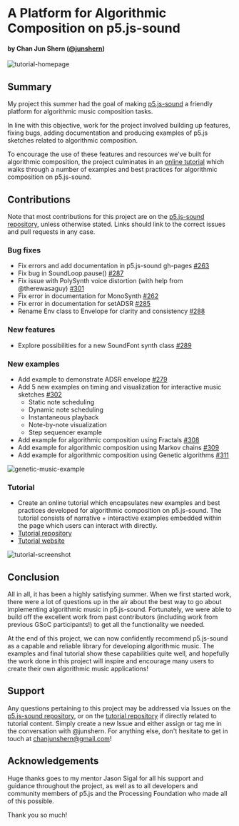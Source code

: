 # A Platform for Algorithmic Composition on p5.js-sound

#### by Chan Jun Shern ([@junshern](https://github.com/JunShern))

![tutorial-homepage](https://raw.githubusercontent.com/JunShern/algorithmic-music-tutorial/main/screenshots/home.png)

## Summary

My project this summer had the goal of making [p5.js-sound](https://github.com/processing/p5.js-sound) a friendly platform for algorithmic music composition tasks.

In line with this objective, work for the project involved building up features, fixing bugs, adding documentation and producing examples of p5.js sketches related to algorithmic composition.

To encourage the use of these features and resources we've built for algorithmic composition, the project culminates in an [online tutorial](https://junshern.github.io/algorithmic-music-tutorial/) which walks through a number of examples and best practices for algorithmic composition on p5.js-sound.

## Contributions

Note that most contributions for this project are on the [p5.js-sound repository](https://github.com/processing/p5.js-sound), unless otherwise stated. Links should link to the correct issues and pull requests in any case.

### Bug fixes

* Fix errors and add documentation in p5.js-sound gh-pages [#263](https://github.com/processing/p5.js-sound/issues/263)
* Fix bug in SoundLoop.pause() [#287](https://github.com/processing/p5.js-sound/pull/287)
* Fix issue with PolySynth voice distortion (with help from @therewasaguy) [#301](https://github.com/processing/p5.js-sound/issues/301)
* Fix error in documentation for MonoSynth [#262](https://github.com/processing/p5.js-sound/pull/262)
* Fix error in documentation for setADSR [#285](https://github.com/processing/p5.js-sound/pull/285)
* Rename Env class to Envelope for clarity and consistency [#288](https://github.com/processing/p5.js-sound/pull/288)

### New features

* Explore possibilities for a new SoundFont synth class [#289](https://github.com/processing/p5.js-sound/issues/289)

### New examples

* Add example to demonstrate ADSR envelope [#279](https://github.com/processing/p5.js-sound/pull/279)
* Add 5 new examples on timing and visualization for interactive music sketches [#302](https://github.com/processing/p5.js-sound/pull/302)
  * Static note scheduling
  * Dynamic note scheduling
  * Instantaneous playback
  * Note-by-note visualization
  * Step sequencer example
* Add example for algorithmic composition using Fractals [#308](https://github.com/processing/p5.js-sound/pull/308)
* Add example for algorithmic composition using Markov chains [#309](https://github.com/processing/p5.js-sound/pull/309)
* Add example for algorithmic composition using Genetic algorithms [#311](https://github.com/processing/p5.js-sound/pull/311)

![genetic-music-example](https://raw.githubusercontent.com/JunShern/algorithmic-music-tutorial/main/screenshots/sketch-fullscreen.PNG)

### Tutorial

* Create an online tutorial which encapsulates new examples and best practices developed for algorithmic composition on p5.js-sound. The tutorial consists of narrative + interactive examples embedded within the page which users can interact with directly.
* [Tutorial repository](https://github.com/JunShern/explorable-algcomp)
* [Tutorial website](https://junshern.github.io/algorithmic-music-tutorial/)

![tutorial-screenshot](https://raw.githubusercontent.com/JunShern/algorithmic-music-tutorial/main/screenshots/sketch1.PNG)

## Conclusion

All in all, it has been a highly satisfying summer. When we first started work, there were a lot of questions up in the air about the best way to go about implementing algorithmic music in p5.js-sound. Fortunately, we were able to build off the excellent work from past contributors (including work from previous GSoC participants!) to get all the functionality we needed.

At the end of this project, we can now confidently recommend p5.js-sound as a capable and reliable library for developing algorithmic music. The examples and final tutorial show these capabilities quite well, and hopefully the work done in this project will inspire and encourage many users to create their own algorithmic music applications!

## Support

Any questions pertaining to this project may be addressed via Issues on the [p5.js-sound repository](https://github.com/processing/p5.js-sound), or on the [tutorial repository](https://github.com/JunShern/explorable-algcomp) if directly related to tutorial content. Simply create a new Issue and either assign or tag me in the conversation with @junshern. For anything else, don't hesitate to get in touch at [chanjunshern@gmail.com](mailto:chanjunshern@gmail.com)!

## Acknowledgements

Huge thanks goes to my mentor Jason Sigal for all his support and guidance throughout the project, as well as to all developers and community members of p5.js and the Processing Foundation who made all of this possible.

Thank you so much!
